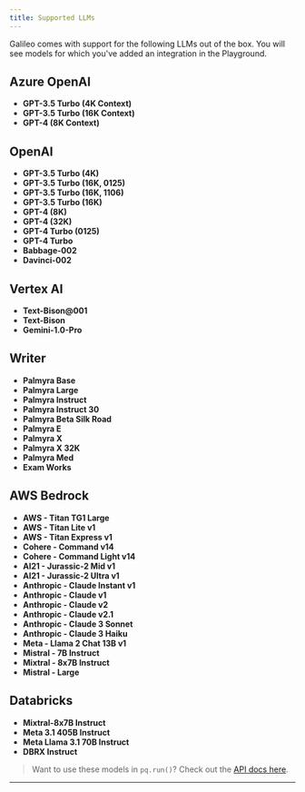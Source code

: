 ```yaml
---
title: Supported LLMs
---
```


Galileo comes with support for the following LLMs out of the box. You will see models for which you've added an integration in the Playground.

## Azure OpenAI

- **GPT-3.5 Turbo (4K Context)**
- **GPT-3.5 Turbo (16K Context)**
- **GPT-4 (8K Context)**

## OpenAI

- **GPT-3.5 Turbo (4K)**
- **GPT-3.5 Turbo (16K, 0125)**
- **GPT-3.5 Turbo (16K, 1106)**
- **GPT-3.5 Turbo (16K)**
- **GPT-4 (8K)**
- **GPT-4 (32K)**
- **GPT-4 Turbo (0125)**
- **GPT-4 Turbo**
- **Babbage-002**
- **Davinci-002**

## Vertex AI

- **Text-Bison@001**
- **Text-Bison**
- **Gemini-1.0-Pro**

## Writer

- **Palmyra Base**
- **Palmyra Large**
- **Palmyra Instruct**
- **Palmyra Instruct 30**
- **Palmyra Beta Silk Road**
- **Palmyra E**
- **Palmyra X**
- **Palmyra X 32K**
- **Palmyra Med**
- **Exam Works**

## AWS Bedrock

- **AWS - Titan TG1 Large**
- **AWS - Titan Lite v1**
- **AWS - Titan Express v1**
- **Cohere - Command v14**
- **Cohere - Command Light v14**
- **AI21 - Jurassic-2 Mid v1**
- **AI21 - Jurassic-2 Ultra v1**
- **Anthropic - Claude Instant v1**
- **Anthropic - Claude v1**
- **Anthropic - Claude v2**
- **Anthropic - Claude v2.1**
- **Anthropic - Claude 3 Sonnet**
- **Anthropic - Claude 3 Haiku**
- **Meta - Llama 2 Chat 13B v1**
- **Mistral - 7B Instruct**
- **Mixtral - 8x7B Instruct**
- **Mistral - Large**

## Databricks

- **Mixtral-8x7B Instruct**
- **Meta 3.1 405B Instruct**
- **Meta Llama 3.1 70B Instruct**
- **DBRX Instruct**

> Want to use these models in `pq.run()`? Check out the [API docs here](/api).
---
